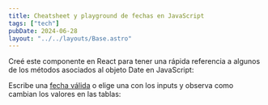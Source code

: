 ```yaml
---
title: Cheatsheet y playground de fechas en JavaScript
tags: ["tech"]
pubDate: 2024-06-28
layout: "../../layouts/Base.astro"
---
```



Creé este componente en React para tener una rápida referencia a algunos de los métodos asociados al objeto Date en JavaScript:

Escribe una [fecha válida](https://developer.mozilla.org/en-US/docs/Web/JavaScript/Reference/Global_Objects/Date/Date#parameters) o elige una con los inputs y observa como cambian los valores en las tablas:

<DateComponent client:visible />
